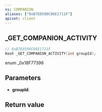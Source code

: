 ```yaml
---
ns: COMPANION
aliases: ["0xB7E0590C86E1711F"]
apiset: client
---
```

## _GET_COMPANION_ACTIVITY

```c
// 0xB7E0590C86E1711F
Hash _GET_COMPANION_ACTIVITY(int groupId);
```

enum _0x18F77396

## Parameters
* **groupId**:

## Return value